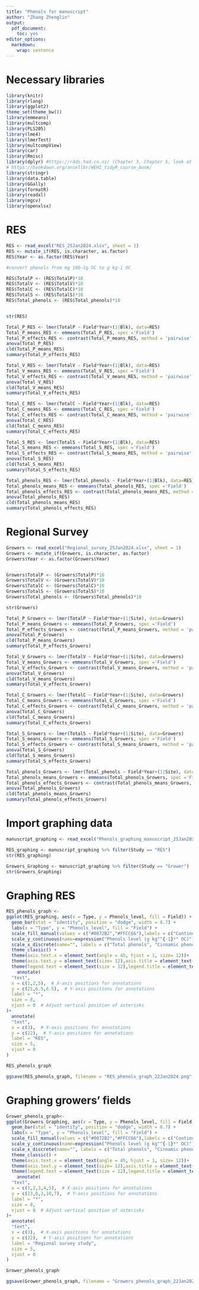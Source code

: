```yaml
---
title: "Phenols for manuscript"
author: "Zhang Zhenglin"
output:
  pdf_document:
    toc: yes
editor_options:
  markdown:
    wrap: sentence
---
```


# Necessary libraries

```r
library(knitr)
library(rlang)
library(ggplot2)
theme_set(theme_bw())
library(emmeans)
library(multcomp)
library(PLS205)
library(lme4)
library(lmerTest)
library(multcompView)
library(car)
library(Rmisc) 
library(dplyr) #https://r4ds.had.co.nz/ (Chapter 3, Chapter 5, look at filter and select)
# https://bookdown.org/ansellbr/WEHI_tidyR_course_book/
library(stringr) 
library(data.table)
library(GGally)
library(formatR)
library(readxl)
library(mgcv)
library(openxlsx)

```

# RES

```r
RES <- read_excel("RES_25Jan2024.xlsx", sheet = 1)
RES <- mutate_if(RES, is.character, as.factor)
RES$Year <- as.factor(RES$Year)

#convert phenols from mg 100-1g OC to g kg-1 OC

RES$TotalP <- (RES$TotalP)*10
RES$TotalV <- (RES$TotalV)*10
RES$TotalC <- (RES$TotalC)*10
RES$TotalS <- (RES$TotalS)*10
RES$Total_phenols <- (RES$Total_phenols)*10


str(RES)
```

```r
Total_P_RES <- lmer(TotalP ~ Field*Year+(1|Blk), data=RES)
Total_P_means_RES <- emmeans(Total_P_RES, spec ='Field')
Total_P_effects_RES <- contrast(Total_P_means_RES, method = 'pairwise', adjust = "tukey")
anova(Total_P_RES)
cld(Total_P_means_RES)
summary(Total_P_effects_RES)

Total_V_RES <- lmer(TotalV ~ Field*Year+(1|Blk), data=RES)
Total_V_means_RES <- emmeans(Total_V_RES, spec ='Field')
Total_V_effects_RES <- contrast(Total_V_means_RES, method = 'pairwise', adjust = "tukey")
anova(Total_V_RES)
cld(Total_V_means_RES)
summary(Total_V_effects_RES)

Total_C_RES <- lmer(TotalC ~ Field*Year+(1|Blk), data=RES)
Total_C_means_RES <- emmeans(Total_C_RES, spec ='Field')
Total_C_effects_RES <- contrast(Total_C_means_RES, method = 'pairwise', adjust = "tukey")
anova(Total_C_RES)
cld(Total_C_means_RES)
summary(Total_C_effects_RES)

Total_S_RES <- lmer(TotalS ~ Field*Year+(1|Blk), data=RES)
Total_S_means_RES <- emmeans(Total_S_RES, spec ='Field')
Total_S_effects_RES <- contrast(Total_S_means_RES, method = 'pairwise', adjust = "tukey")
anova(Total_S_RES)
cld(Total_S_means_RES)
summary(Total_S_effects_RES)

Total_phenols_RES <- lmer(Total_phenols ~ Field*Year+(1|Blk), data=RES)
Total_phenols_means_RES <- emmeans(Total_phenols_RES, spec ='Field')
Total_phenols_effects_RES <- contrast(Total_phenols_means_RES, method = 'pairwise', adjust = "tukey")
anova(Total_phenols_RES)
cld(Total_phenols_means_RES)
summary(Total_phenols_effects_RES)
```

# Regional Survey 

```r
Growers <- read_excel("Regional_survey_25Jan2024.xlsx", sheet = 1)
Growers <- mutate_if(Growers, is.character, as.factor)
Growers$Year <- as.factor(Growers$Year)


Growers$TotalP <- (Growers$TotalP)*10
Growers$TotalV <- (Growers$TotalV)*10
Growers$TotalC <- (Growers$TotalC)*10
Growers$TotalS <- (Growers$TotalS)*10
Growers$Total_phenols <- (Growers$Total_phenols)*10

str(Growers)
```


```r
Total_P_Growers <- lmer(TotalP ~ Field*Year+(1|Site), data=Growers)
Total_P_means_Growers <- emmeans(Total_P_Growers, spec ='Field')
Total_P_effects_Growers <- contrast(Total_P_means_Growers, method = 'pairwise', adjust = "tukey")
anova(Total_P_Growers)
cld(Total_P_means_Growers)
summary(Total_P_effects_Growers)

Total_V_Growers <- lmer(TotalV ~ Field*Year+(1|Site), data=Growers)
Total_V_means_Growers <- emmeans(Total_V_Growers, spec ='Field')
Total_V_effects_Growers <- contrast(Total_V_means_Growers, method = 'pairwise', adjust = "tukey")
anova(Total_V_Growers)
cld(Total_V_means_Growers)
summary(Total_V_effects_Growers)

Total_C_Growers <- lmer(TotalC ~ Field*Year+(1|Site), data=Growers)
Total_C_means_Growers <- emmeans(Total_C_Growers, spec ='Field')
Total_C_effects_Growers <- contrast(Total_C_means_Growers, method = 'pairwise', adjust = "tukey")
anova(Total_C_Growers)
cld(Total_C_means_Growers)
summary(Total_C_effects_Growers)

Total_S_Growers <- lmer(TotalS ~ Field*Year+(1|Site), data=Growers)
Total_S_means_Growers <- emmeans(Total_S_Growers, spec ='Field')
Total_S_effects_Growers <- contrast(Total_S_means_Growers, method = 'pairwise', adjust = "tukey")
anova(Total_S_Growers)
cld(Total_S_means_Growers)
summary(Total_S_effects_Growers)

Total_phenols_Growers <- lmer(Total_phenols ~ Field*Year+(1|Site), data=Growers)
Total_phenols_means_Growers <- emmeans(Total_phenols_Growers, spec ='Field')
Total_phenols_effects_Growers <- contrast(Total_phenols_means_Growers, method = 'pairwise', adjust = "tukey")
anova(Total_phenols_Growers)
cld(Total_phenols_means_Growers)
summary(Total_phenols_effects_Growers)
```

# Import graphing data

```r
manuscript_graphing <- read_excel("Phenols_graphing_manuscript_25Jan2024.xlsx", sheet = 1)

RES_graphing <- manuscript_graphing %>% filter(Study == "RES")
str(RES_graphing)

Growers_Graphing <- manuscript_graphing %>% filter(Study == "Grower")
str(Growers_Graphing)
```

# Graphing RES

```r
RES_phenols_graph <-
ggplot(RES_graphing, aes(x = Type, y = Phenols_level, fill = Field)) +
  geom_bar(stat = "identity", position = "dodge", width = 0.7) +
  labs(x = "Type", y = "Phenols_level", fill = "Field") +
  scale_fill_manual(values = c("#0072B2","#FFCC66"),labels = c("Continuous rice (CR)", "Fallow rice (FR)"))+
  scale_y_continuous(name=expression("Phenols level (g kg"^{-1}*" OC)"), limits = c(0,25), expand = c(0, 0))+
  scale_x_discrete(name="", labels = c("Total phenols", "Cinnamic phenols", "p-hydroxybenzyl phenols", "Syringyl phenols", "Vanillyl phenols"))+
  theme_classic() +
  theme(axis.text.x = element_text(angle = 45, hjust = 1, size= 12))+
  theme(axis.text.y = element_text(size= 12),axis.title = element_text(size=12))+
  theme(legend.text = element_text(size = 12),legend.title = element_text(size = 13))+
    annotate(
  "text",
  x = c(1,2,5),  # X-axis positions for annotations
  y = c(21,6.5,6.5),  # Y-axis positions for annotations
  label = "*",
  size = 8,
  vjust = 0  # Adjust vertical position of asterisks
)+
  annotate(
  "text",
  x = c(3),  # X-axis positions for annotations
  y = c(22),  # Y-axis positions for annotations
  label = "RES",
  size = 5,
  vjust = 0  
)

RES_phenols_graph

ggsave(RES_phenols_graph, filename = "RES_phenols_graph_22Jan2024.png", height = 15, width = 20, units = "cm", dpi=1000)
```
# Graphing growers' fields

```r
Grower_phenols_graph<-
ggplot(Growers_Graphing, aes(x = Type, y = Phenols_level, fill = Field)) +
  geom_bar(stat = "identity", position = "dodge", width = 0.7) +
  labs(x = "Type", y = "Phenols_level", fill = "Field") +
  scale_fill_manual(values = c("#0072B2","#FFCC66"),labels = c("Continuous rice (CR)", "Fallow rice (FR)"))+
  scale_y_continuous(name=expression("Phenols level (g kg"^{-1}*" OC)"), limits = c(0,25), expand = c(0, 0))+
  scale_x_discrete(name="", labels = c("Total phenols", "Cinnamic phenols", "p-hydroxybenzyl phenols", "Syringyl phenols", "Vanillyl phenols"))+
  theme_classic() +
  theme(axis.text.x = element_text(angle = 45, hjust = 1, size= 12))+
  theme(axis.text.y = element_text(size= 12),axis.title = element_text(size=12))+
  theme(legend.text = element_text(size = 12),legend.title = element_text(size = 13))+
    annotate(
  "text",
  x = c(1,2,3,4,5),  # X-axis positions for annotations
  y = c(23,8,3,10,7),  # Y-axis positions for annotations
  label = "*",
  size = 8,
  vjust = 0  # Adjust vertical position of asterisks
)+
  annotate(
  "text",
  x = c(3),  # X-axis positions for annotations
  y = c(22),  # Y-axis positions for annotations
  label = "Regional survey study",
  size = 5,
  vjust = 0  
)

Grower_phenols_graph

ggsave(Grower_phenols_graph, filename = "Growers_phenols_graph_22Jan2024.png", height = 15, width = 20, units = "cm", dpi=1000)
```
